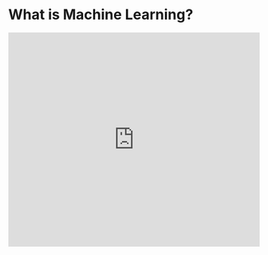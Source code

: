 
# What is Machine Learning?

<Bleed>
  <iframe
    width="100%"
    height="430"
    src="https://www.youtube.com/embed/RdC7KZ6OFPA"
    frameborder="0"
    allow="accelerometer; autoplay; clipboard-write; encrypted-media; gyroscope; picture-in-picture"
    allowfullscreen
  />
</Bleed>

<Callout>
    A model is a mathematical relationship derived from data that an ML system uses to make predictions
</Callout>

